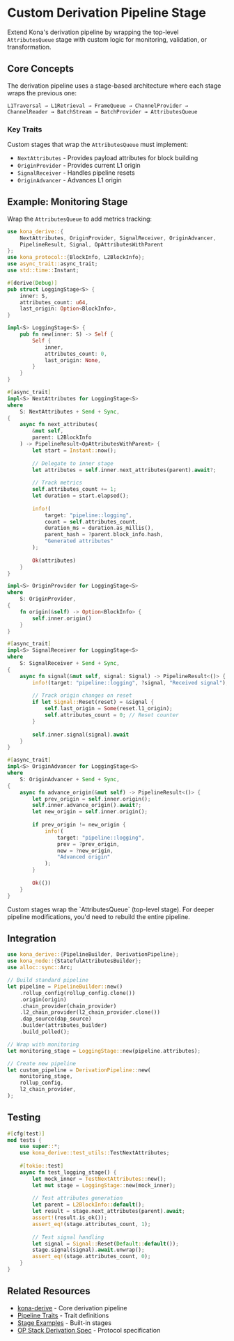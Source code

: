 
# Custom Derivation Pipeline Stage

Extend Kona's derivation pipeline by wrapping the top-level `AttributesQueue` stage with custom logic for monitoring, validation, or transformation.

## Core Concepts

The derivation pipeline uses a stage-based architecture where each stage wraps the previous one:

```
L1Traversal → L1Retrieval → FrameQueue → ChannelProvider → 
ChannelReader → BatchStream → BatchProvider → AttributesQueue
```

### Key Traits

Custom stages that wrap the `AttributesQueue` must implement:
- `NextAttributes` - Provides payload attributes for block building
- `OriginProvider` - Provides current L1 origin
- `SignalReceiver` - Handles pipeline resets
- `OriginAdvancer` - Advances L1 origin

## Example: Monitoring Stage

Wrap the `AttributesQueue` to add metrics tracking:

```rust
use kona_derive::{
    NextAttributes, OriginProvider, SignalReceiver, OriginAdvancer,
    PipelineResult, Signal, OpAttributesWithParent
};
use kona_protocol::{BlockInfo, L2BlockInfo};
use async_trait::async_trait;
use std::time::Instant;

#[derive(Debug)]
pub struct LoggingStage<S> {
    inner: S,
    attributes_count: u64,
    last_origin: Option<BlockInfo>,
}

impl<S> LoggingStage<S> {
    pub fn new(inner: S) -> Self {
        Self {
            inner,
            attributes_count: 0,
            last_origin: None,
        }
    }
}

#[async_trait]
impl<S> NextAttributes for LoggingStage<S>
where
    S: NextAttributes + Send + Sync,
{
    async fn next_attributes(
        &mut self, 
        parent: L2BlockInfo
    ) -> PipelineResult<OpAttributesWithParent> {
        let start = Instant::now();
        
        // Delegate to inner stage
        let attributes = self.inner.next_attributes(parent).await?;
        
        // Track metrics
        self.attributes_count += 1;
        let duration = start.elapsed();
        
        info!(
            target: "pipeline::logging",
            count = self.attributes_count,
            duration_ms = duration.as_millis(),
            parent_hash = ?parent.block_info.hash,
            "Generated attributes"
        );
        
        Ok(attributes)
    }
}

impl<S> OriginProvider for LoggingStage<S>
where
    S: OriginProvider,
{
    fn origin(&self) -> Option<BlockInfo> {
        self.inner.origin()
    }
}

#[async_trait]
impl<S> SignalReceiver for LoggingStage<S>
where
    S: SignalReceiver + Send + Sync,
{
    async fn signal(&mut self, signal: Signal) -> PipelineResult<()> {
        info!(target: "pipeline::logging", ?signal, "Received signal");
        
        // Track origin changes on reset
        if let Signal::Reset(reset) = &signal {
            self.last_origin = Some(reset.l1_origin);
            self.attributes_count = 0; // Reset counter
        }
        
        self.inner.signal(signal).await
    }
}

#[async_trait]
impl<S> OriginAdvancer for LoggingStage<S>
where
    S: OriginAdvancer + Send + Sync,
{
    async fn advance_origin(&mut self) -> PipelineResult<()> {
        let prev_origin = self.inner.origin();
        self.inner.advance_origin().await?;
        let new_origin = self.inner.origin();
        
        if prev_origin != new_origin {
            info!(
                target: "pipeline::logging",
                prev = ?prev_origin,
                new = ?new_origin,
                "Advanced origin"
            );
        }
        
        Ok(())
    }
}
```

<Callout type="info">
  Custom stages wrap the `AttributesQueue` (top-level stage). For deeper pipeline modifications, you'd need to rebuild the entire pipeline.
</Callout>

## Integration

```rust
use kona_derive::{PipelineBuilder, DerivationPipeline};
use kona_node::{StatefulAttributesBuilder};
use alloc::sync::Arc;

// Build standard pipeline
let pipeline = PipelineBuilder::new()
    .rollup_config(rollup_config.clone())
    .origin(origin)
    .chain_provider(chain_provider)
    .l2_chain_provider(l2_chain_provider.clone())
    .dap_source(dap_source)
    .builder(attributes_builder)
    .build_polled();

// Wrap with monitoring
let monitoring_stage = LoggingStage::new(pipeline.attributes);

// Create new pipeline
let custom_pipeline = DerivationPipeline::new(
    monitoring_stage,
    rollup_config,
    l2_chain_provider,
);
```

## Testing

```rust
#[cfg(test)]
mod tests {
    use super::*;
    use kona_derive::test_utils::TestNextAttributes;
    
    #[tokio::test]
    async fn test_logging_stage() {
        let mock_inner = TestNextAttributes::new();
        let mut stage = LoggingStage::new(mock_inner);
        
        // Test attributes generation
        let parent = L2BlockInfo::default();
        let result = stage.next_attributes(parent).await;
        assert!(result.is_ok());
        assert_eq!(stage.attributes_count, 1);
        
        // Test signal handling
        let signal = Signal::Reset(Default::default());
        stage.signal(signal).await.unwrap();
        assert_eq!(stage.attributes_count, 0);
    }
}
```

## Related Resources

- [kona-derive](https://github.com/op-rs/kona/tree/main/crates/protocol/derive) - Core derivation pipeline
- [Pipeline Traits](https://github.com/op-rs/kona/tree/main/crates/protocol/derive/src/traits) - Trait definitions
- [Stage Examples](https://github.com/op-rs/kona/tree/main/crates/protocol/derive/src/stages) - Built-in stages
- [OP Stack Derivation Spec](https://specs.optimism.io/protocol/derivation.html) - Protocol specification